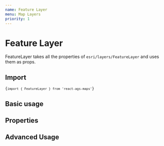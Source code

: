 ```yaml
---
name: Feature Layer
menu: Map Layers
priority: 1
---
```



# Feature Layer
FeatureLayer takes all the properties of `esri/layers/FeatureLayer` and uses them as props.

## Import
<code>{`import { FeatureLayer } from 'react-ags-maps'`}</code>

## Basic usage

<Playground>
    <div style={{height: "500px", width: "100%"}}>
        <Map 
            id="basicFeatureLayer"
            centerX={-97.039099}
            centerY={39.415220}
            zoom={3}
            viewProps={{popup: {defaultPopupTemplateEnabled: true}}}
        >
            <Zoom />
            <LayerList position="bottom-right" />
            <FeatureLayer url="https://sampleserver6.arcgisonline.com/arcgis/rest/services/USA/MapServer/0" />
        </Map>
    </div>
</Playground>

## Properties
<Props of={FeatureLayer} />


## Advanced Usage

<Playground>
    <div style={{height: "500px", width: "100%"}}>
        <Map 
            id="AdvancedFeatureLayer"
            centerX={-97.039099}
            centerY={39.415220}
            zoom={3}
            mapProps={{basemap: "topo-vector"}}
        >
            <Zoom />
            <LayerList position="bottom-right" />
            <FeatureLayer 
                url="https://sampleserver6.arcgisonline.com/arcgis/rest/services/USA/MapServer/0" 
                popupEnabled={true}
                featureReduction={{
                    type: "cluster",
                    clusterRadius: "100px",
                    popupTemplate: {
                        title: "Cluster summary",
                        content: "This cluster represents {cluster_count} cities.",
                        fieldInfos: [
                        {
                            fieldName: "cluster_count",
                            format: {
                            places: 0,
                            digitSeparator: true
                            }
                        }
                        ]
                    },
                    clusterMinSize: "24px",
                    clusterMaxSize: "60px",
                    labelingInfo: [
                        {
                        deconflictionStrategy: "none",
                        labelExpressionInfo: {
                            expression: "Text($feature.cluster_count, '#,###')"
                        },
                        symbol: {
                            type: "text",
                            color: "#004a5d",
                            font: {
                            weight: "bold",
                            family: "Noto Sans",
                            size: "12px"
                            }
                        },
                        labelPlacement: "center-center"
                        }
                    ]
                    }
                }
            />
        </Map>
    </div>
</Playground>